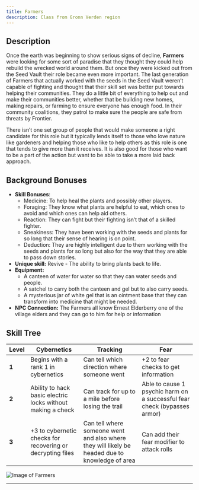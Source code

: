 ```yaml
---
title: Farmers
description: Class from Gronn Verden region
---
```


## Description

Once the earth was beginning to show serious signs of decline, **Farmers** were looking for some sort of paradise that they thought they could help rebuild the wrecked world around them. But once they were kicked out from the Seed Vault their role became even more important. The last generation of Farmers that actually worked with the seeds in the Seed Vault weren’t capable of fighting and thought that their skill set was better put towards helping their communities. They do a little bit of everything to help out and make their communities better, whether that be building new homes, making repairs, or farming to ensure everyone has enough food. In their community coalitions, they patrol to make sure the people are safe from threats by Frontier. 

There isn’t one set group of people that would make someone a right candidate for this role but it typically lends itself to those who love nature like gardeners and helping those who like to help others as this role is one that tends to give more than it receives. It is also good for those who want to be a part of the action but want to be able to take a more laid back approach. 

## Background Bonuses

- **Skill Bonuses**:
    - Medicine: To help heal the plants and possibly other players. 
    - Foraging: They know what plants are helpful to eat, which ones to avoid and which ones can help aid others. 
    - Reaction: They can fight but their fighting isn’t that of a skilled fighter. 
    - Sneakiness: They have been working with the seeds and plants for so long that their sense of hearing is on point. 
    - Deduction: They are highly intelligent due to them working with the seeds and plants for so long but also for the way that they are able to pass down stories.  
- **Unique skill:** Revive - The ability to bring plants back to life.
- **Equipment:**
    - A canteen of water for water so that they can water seeds and people.
    - A satchel to carry both the canteen and gel but to also carry seeds.
    - A mysterious jar of white gel that is an ointment base that they can transform into medicine that might be needed.
- **NPC Connection:** The Farmers all know Ernest Elderberry one of the village elders and they can go to him for help or information 

## Skill Tree

| **Level** | Cybernetics                                                 | Tracking                                                                                        | Fear                                                                     |
|-----------|-------------------------------------------------------------|-------------------------------------------------------------------------------------------------|--------------------------------------------------------------------------|
| **1**     | Begins with a rank 1 in cybernetics                         | Can tell which direction where someone went                                                     | +2 to fear checks to get information                                     |
| **2**     | Ability to hack basic electric locks without making a check | Can track for up to a mile before losing the trail                                              | Able to cause 1 psychic harm on a successful fear check (bypasses armor) |
| **3**     | +3 to cybernetic checks for recovering or decrypting files  | Can tell where someone went and also where they will likely be headed due to knowledge of area  | Can add their fear modifier to attack rolls                              |

![Image of Farmers](../../../assets/gronn-verden/woodland-farmer.jpg)

---